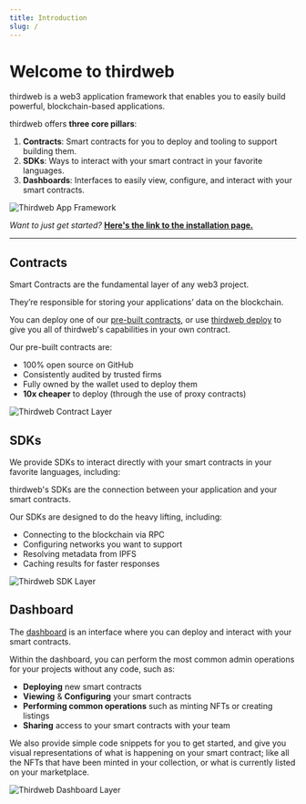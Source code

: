 ```yaml
---
title: Introduction
slug: /
---
```



# Welcome to thirdweb

thirdweb is a web3 application framework that enables you to easily build powerful, blockchain-based applications.

thirdweb offers **three core pillars**:

1. **Contracts**: Smart contracts for you to deploy and tooling to support building them.
2. **SDKs**: Ways to interact with your smart contract in your favorite languages.
3. **Dashboards**: Interfaces to easily view, configure, and interact with your smart contracts.

![Thirdweb App Framework](./assets/app-framework.png)

_Want to just get started?_
**[Here's the link to the installation page.](/installation)**

<hr
  style={{
    marginTop: 32,
    backgroundColor: "var(--ifm-toc-border-color)",
  }}
/>

## Contracts

Smart Contracts are the fundamental layer of any web3 project.

They’re responsible for storing your applications’ data on the blockchain.

You can deploy one of our [pre-built contracts](/pre-built-contracts), or use [thirdweb deploy](/thirdweb-deploy)
to give you all of thirdweb's capabilities in your own contract.

<p style={{ marginBottom: 6 }}>Our pre-built contracts are:</p>

- 100% open source on GitHub
- Consistently audited by trusted firms
- Fully owned by the wallet used to deploy them
- **10x cheaper** to deploy (through the use of proxy contracts)

![Thirdweb Contract Layer](./assets/contract-layer.png)

## SDKs

We provide SDKs to interact directly with your smart contracts in your favorite languages, including:

<SupportedLanguagesSection />

thirdweb's SDKs are the connection between your application and your smart contracts.

Our SDKs are designed to do the heavy lifting, including:

- Connecting to the blockchain via RPC
- Configuring networks you want to support
- Resolving metadata from IPFS
- Caching results for faster responses

![Thirdweb SDK Layer](./assets/sdk-layer.png)

## Dashboard

The [dashboard](https://thirdweb.com/dashboard) is an interface where you can deploy and interact with your smart contracts.

Within the dashboard, you can perform the most common admin operations for your projects without any code, such as:

- **Deploying** new smart contracts
- **Viewing** & **Configuring** your smart contracts
- **Performing common operations** such as minting NFTs or creating listings
- **Sharing** access to your smart contracts with your team

We also provide simple code snippets for you to get started, and give you visual representations of what is happening on your smart contract; like all the NFTs that have been minted in your collection, or what is currently listed on your marketplace.

![Thirdweb Dashboard Layer](./assets/dashboard-layer.png)
